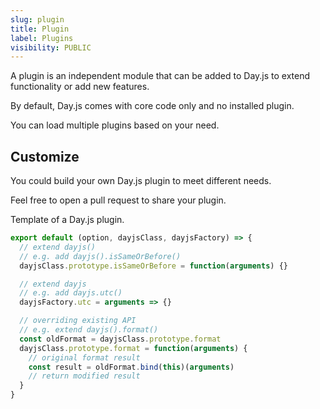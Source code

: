 ```yaml
---
slug: plugin
title: Plugin
label: Plugins
visibility: PUBLIC
---
```


A plugin is an independent module that can be added to Day.js to extend functionality or add new features.

By default, Day.js comes with core code only and no installed plugin.

You can load multiple plugins based on your need.


## Customize

You could build your own Day.js plugin to meet different needs.

Feel free to open a pull request to share your plugin.

Template of a Day.js plugin.

```javascript
export default (option, dayjsClass, dayjsFactory) => {
  // extend dayjs()
  // e.g. add dayjs().isSameOrBefore()
  dayjsClass.prototype.isSameOrBefore = function(arguments) {}

  // extend dayjs
  // e.g. add dayjs.utc()
  dayjsFactory.utc = arguments => {}

  // overriding existing API
  // e.g. extend dayjs().format()
  const oldFormat = dayjsClass.prototype.format
  dayjsClass.prototype.format = function(arguments) {
    // original format result
    const result = oldFormat.bind(this)(arguments)
    // return modified result
  }
}
```